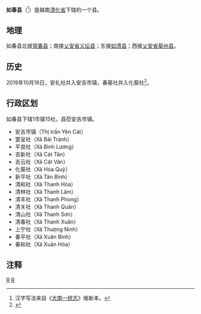 {{Infobox Settlement
|name                   = 如春县
|settlement_type        = 县
|official_name          = 
|other_name             = 
|native_name            = {{lang|vi|Huyện Như Xuân}}
|nickname               = 
|motto                  = 
|image_skyline          = 
|imagesize              = 
|image_caption          = 
|image_flag             = 
|flag_size              = 
|image_seal             = 
|seal_size              = 
|image_shield           = 
|shield_size            = 
|image_blank_emblem     = 
|blank_emblem_size      = 
|image_map              = {{Infobox mapframe|frame-width=250|zoom=10}}
|mapsize                = 
|map_caption            = 
|image_map1             = 
|mapsize1               = 
|map_caption1           = 
|pushpin_map            = Vietnam
|pushpin_label_position = bottom
|pushpin_map_caption    = 
|pushpin_map1           = 
|pushpin_label_position1= 
|pushpin_map_caption1   = 
|subdivision_type       = 国家
|subdivision_name       = {{flag|Vietnam}}
|subdivision_type1      = [[越南行政区划|省]]
|subdivision_name1      = [[清化省|清化省]]
|subdivision_type2      = 行政区划
|subdivision_name2      = 1市镇15社
|subdivision_type3      = 
|subdivision_name3      = 
|seat_type              = 县莅
|seat                   = {{link-vi|安吉市镇|Yên Cát}}
|government_type        = 
|leader_title           = 
|leader_name            = 
|leader_title1          = 
|leader_name1           = 
|established_title      = 
|established_date       = 
|area_magnitude         = 
|unit_pref              = 
|area_footnotes         = 
|area_total_km2         = 543.7
|area_land_km2          = 
|area_water_km2         = 
|area_water_percent     = 
|area_urban_km2         = 
|area_metro_km2         = 
|population_as_of       = 2018年
|population_footnotes   = 
|population_note        = 
|population_total       = 72000
|population_density_km2 = auto
|population_metro             = 
|population_density_metro_km2 = 
|population_urban             = 
|population_density_urban_km2 = 
|timezone               = [[越南标准时间|越南标准时间]]
|utc_offset             = +7
|elevation_footnotes    = 
|elevation_m            = 
|coor_type              = 
|coordinates            = 
|postal_code_type       = 
|postal_code            = 
|area_code              = 
|website                = [http://nhuxuan.thanhhoa.gov.vn 如春县电子信息门户网站]
|footnotes              = 
}}
'''如春县'''（{{vie|v='''Huyện Như Xuân'''|hn=縣如春}}<ref>汉字写法来自《[[大南一统志|大南一统志]]》维新本。</ref>）是越南[[清化省|清化省]]下辖的一个县。

==地理==
如春县北接[[常春县|常春县]]；南接[[乂安省|乂安省]][[义坛县|义坛县]]；东接[[如清县|如清县]]；西接[[乂安省|乂安省]][[葵州县|葵州县]]。

==历史==
2019年10月16日，安礼社并入安吉市镇，春葵社并入化葵社<ref>{{Cite web |url=https://thuvienphapluat.vn/van-ban/Bo-may-hanh-chinh/Nghi-quyet-786-NQ-UBTVQH14-2019-sap-xep-cac-don-vi-hanh-chinh-cap-xa-thuoc-tinh-Thanh-Hoa-429700.aspx |title=Nghị quyết 786/NQ-UBTVQH14 năm 2019 về sắp xếp các đơn vị hành chính cấp xã thuộc tỉnh Thanh Hóa do Ủy ban Thường vụ Quốc hội ban |access-date=2020-02-25 |archive-url=https://web.archive.org/web/20200401121248/https://thuvienphapluat.vn/van-ban/Bo-may-hanh-chinh/Nghi-quyet-786-NQ-UBTVQH14-2019-sap-xep-cac-don-vi-hanh-chinh-cap-xa-thuoc-tinh-Thanh-Hoa-429700.aspx |archive-date=2020-04-01 |dead-url=yes }}</ref>。

==行政区划==
如春县下辖1市镇15社，县莅安吉市镇。
*安吉市镇（Thị trấn Yên Cát）
*罢呈社（Xã Bãi Trành）
*平良社（Xã Bình Lương）
*吉新社（Xã Cát Tân）
*吉云社（Xã Cát Vân）
*化葵社（Xã Hóa Quỳ）
*新平社（Xã Tân Bình）
*清和社（Xã Thanh Hòa）
*清林社（Xã Thanh Lâm）
*清丰社（Xã Thanh Phong）
*清关社（Xã Thanh Quân）
*清山社（Xã Thanh Sơn）
*清春社（Xã Thanh Xuân）
*上宁社（Xã Thượng Ninh）
*春平社（Xã Xuân Bình）
*春和社（Xã Xuân Hòa）

==注释==
{{reflist}}

{{清化省行政区划}}
{{越南北中部之县市镇区域划分}}

[[Category:越南县份|R]]
[[Category:清化省|R]]